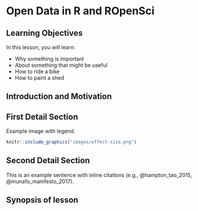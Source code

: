 # Open Data in R and ROpenSci

## Learning Objectives

In this lesson, you will learn:

- Why something is important
- About something that might be useful
- How to ride a bike
- How to paint a shed

## Introduction and Motivation

## First Detail Section

Example image with legend.

```r
knitr::include_graphics("images/effect-size.png")
```

## Second Detail Section

This is an example sentence with inline citations (e.g., @hampton_tao_2015, @munafo_manifesto_2017).

## Synopsis of lesson

